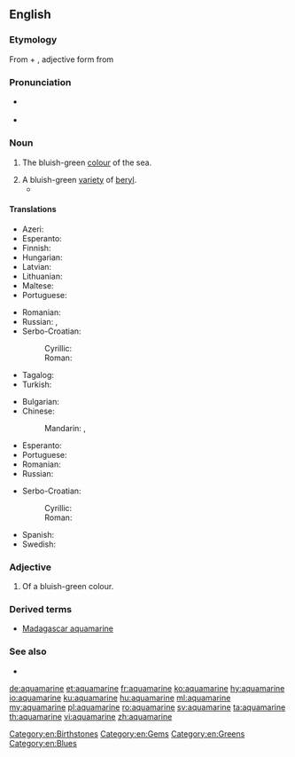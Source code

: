 ==English==
{{wikipedia}}

===Etymology===
From {{etyl|la|en}} {{term|aqua||water|lang=la}} + {{term|marinus||marine|lang=la}}, adjective form from {{term|mare||sea|lang=la}}

===Pronunciation===
* {{a|UK}} {{IPA|/ˌæ.kwə.məˈɹiːn/|lang=en}}
* {{rhymes|iːn|lang=en}}

===Noun===
{{en-noun}}

# The bluish-green [[colour]] of the sea.
#: {{color panel|70DB93}}
# A bluish-green [[variety]] of [[beryl]].
#* {{quote-book|year=1956|author=[[w:Delano Ames|Delano Ames]]|title=Crime out of Mind|chapter=4|url=http://openlibrary.org/works/OL5915292W|passage=Before we could embark on the details of his mother's health we were joined by a fair, plump woman of indefinite age, who had once been—and at moments still was—very pretty.  She wore a simple black silk dress, perhaps in deference to Tilly's death, though the note of mourning was jarred by flamboyant '''aquamarine''' ear-rings and too much rouge.}}

====Translations====
{{trans-top|aquamarine colour}}
* Azeri: {{t|az|akuamarin}}
* Esperanto: {{t|eo|akvamarina}}
* Finnish: {{t|fi|akvamariini}}
* Hungarian: {{t+|hu|akvamarin}}
* Latvian: {{t|lv|akvamarīns|m}}
* Lithuanian: {{t|lt|akvamarinas|m}}
* Maltese: {{t|mt|akwamarin}}
* Portuguese: {{t+|pt|água-marinha|f}}
{{trans-mid}}
* Romanian: {{t|ro|acvamarin}}
* Russian: {{t+|ru|аквамари́н|m|sc=Cyrl}}, {{t+|ru|аквамари́новый|m|sc=Cyrl}} {{qualifier|цвет}}
* Serbo-Croatian:
*: Cyrillic: {{t|sh|аквамарин|m}}
*: Roman: {{t+|sh|akvamarin|m}}
* Tagalog: {{t|tl|akwamarin|m}}
* Turkish: {{t+|tr|camgöbeği}}
{{trans-bottom}}

{{trans-top|type of beryl}}
* Bulgarian: {{t+|bg|аквамарин}}
* Chinese:
*: Mandarin: {{t|cmn|海藍寶石|sc=Hani}}, {{t|cmn|海蓝宝石|tr=hǎilán bǎoshí|sc=Hani}}
* Esperanto: {{t|eo|akvamarino}}
* Portuguese: {{t+|pt|água-marinha|f}}
* Romanian: {{t+|ro|acvamarin|n}}
* Russian: {{t+|ru|аквамари́н|m|sc=Cyrl}}
{{trans-mid}}
* Serbo-Croatian:
*: Cyrillic: {{t|sh|аквамарин|m}}
*: Roman: {{t+|sh|akvamarin|m}}
* Spanish: {{t+|es|aguamarina|f}}
* Swedish: {{t+|sv|akvamarin|c}}
{{trans-bottom}}

===Adjective===
{{en-adj|-}}

# Of a bluish-green colour.

===Derived terms===
* [[Madagascar aquamarine]]

===See also===
* {{list:blues/en}}

[[Category:en:Birthstones]]
[[Category:en:Gems]]
[[Category:en:Greens]]
[[Category:en:Blues]]

[[de:aquamarine]]
[[et:aquamarine]]
[[fr:aquamarine]]
[[ko:aquamarine]]
[[hy:aquamarine]]
[[io:aquamarine]]
[[ku:aquamarine]]
[[hu:aquamarine]]
[[ml:aquamarine]]
[[my:aquamarine]]
[[pl:aquamarine]]
[[ro:aquamarine]]
[[sv:aquamarine]]
[[ta:aquamarine]]
[[th:aquamarine]]
[[vi:aquamarine]]
[[zh:aquamarine]]